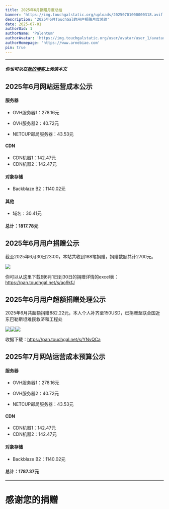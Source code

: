 ```yaml
---
title: 2025年6月捐赠月度总结
banner: 'https://img.touchgalstatic.org/uploads/20250701000000318.avif'
description: '2025年6月TouchGal的用户捐赠月度总结'
date: 2025-07-01
authorUid: 1
authorName: 'Palentum'
authorAvatar: 'https://img.touchgalstatic.org/user/avatar/user_1/avatar-mini.avif'
authorHomepage: 'https://www.arnebiae.com'
pin: true
---
```


---

##### 你也可以在[我的博客](https://www.arnebiae.com/p/202505dona/)上阅读本文

## 2025年6月网站运营成本公示

#### 服务器

- OVH服务器1：278.16元

- OVH服务器2：40.72元

- NETCUP邮局服务器：43.53元

#### CDN

- CDN机器1：142.47元
- CDN机器2：142.47元

#### 对象存储

- Backblaze B2：1140.02元

#### 其他

- 域名：30.41元

#### 总计：1817.78元

## 2025年6月用户捐赠公示

截至2025年6月30日23:00，本站共收到188笔捐赠，捐赠数额共计2700元。

![](https://img.touchgalstatic.org/uploads/20250630230609530.avif)

你可以从这里下载到6月1日到30日的捐赠详情的excel表：https://pan.touchgal.net/s/ao9kfJ

## 2025年6月用户超额捐赠处理公示

2025年6月共超额捐赠882.22元，本人个人补齐至150USD，已捐赠至联合国近东巴勒斯坦难民救济和工程处

![](https://img.touchgalstatic.org/uploads/20250630234111879.avif)![](https://img.touchgalstatic.org/uploads/20250630234915478.avif)![](https://img.touchgalstatic.org/uploads/20250630234454472.avif)

收据下载：https://pan.touchgal.net/s/YNvQCa

## 2025年7月网站运营成本预算公示

#### 服务器

- OVH服务器1：278.16元

- OVH服务器2：40.72元

- NETCUP邮局服务器：43.53元

#### CDN

- CDN机器1：142.47元
- CDN机器2：142.47元

#### 对象存储

- Backblaze B2：1140.02元

#### 总计：1787.37元

---

# 感谢您的捐赠